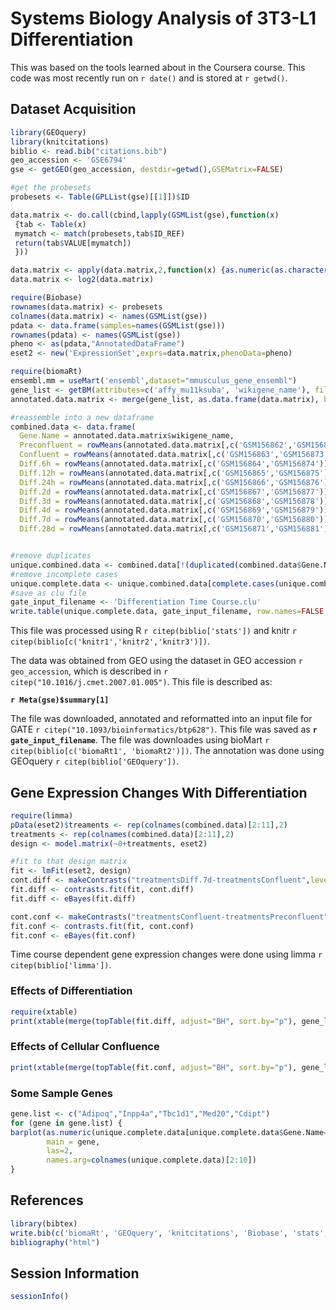Systems Biology Analysis of 3T3-L1 Differentiation
========================================================

This was based on the tools learned about in the Coursera course.  This code was most recently run on `r date()` and is stored at `r getwd()`.  

Dataset Acquisition
--------------------

```r
library(GEOquery)
library(knitcitations)
biblio <- read.bib("citations.bib")
geo_accession <- 'GSE6794'
gse <- getGEO(geo_accession, destdir=getwd(),GSEMatrix=FALSE)

#get the probesets
probesets <- Table(GPLList(gse)[[1]])$ID

data.matrix <- do.call(cbind,lapply(GSMList(gse),function(x)
 {tab <- Table(x)
 mymatch <- match(probesets,tab$ID_REF)
 return(tab$VALUE[mymatch])
 }))

data.matrix <- apply(data.matrix,2,function(x) {as.numeric(as.character(x))})
data.matrix <- log2(data.matrix)

require(Biobase)
rownames(data.matrix) <- probesets
colnames(data.matrix) <- names(GSMList(gse))
pdata <- data.frame(samples=names(GSMList(gse)))
rownames(pdata) <- names(GSMList(gse))
pheno <- as(pdata,"AnnotatedDataFrame")
eset2 <- new('ExpressionSet',exprs=data.matrix,phenoData=pheno)

require(biomaRt)
ensembl.mm = useMart('ensembl',dataset="mmusculus_gene_ensembl")
gene_list <- getBM(attributes=c('affy_mu11ksuba', 'wikigene_name'), filters = 'affy_mu11ksuba', values = probesets, mart = ensembl.mm)
annotated.data.matrix <- merge(gene_list, as.data.frame(data.matrix), by.x='affy_mu11ksuba', by.y=0)

#reassemble into a new dataframe
combined.data <- data.frame(
  Gene.Name = annotated.data.matrix$wikigene_name,
  Preconfluent = rowMeans(annotated.data.matrix[,c('GSM156862','GSM156872')], na.rm=T),
  Confluent = rowMeans(annotated.data.matrix[,c('GSM156863','GSM156873')], na.rm=T),
  Diff.6h = rowMeans(annotated.data.matrix[,c('GSM156864','GSM156874')], na.rm=T),
  Diff.12h = rowMeans(annotated.data.matrix[,c('GSM156865','GSM156875')], na.rm=T),
  Diff.24h = rowMeans(annotated.data.matrix[,c('GSM156866','GSM156876')], na.rm=T),
  Diff.2d = rowMeans(annotated.data.matrix[,c('GSM156867','GSM156877')], na.rm=T), 
  Diff.3d = rowMeans(annotated.data.matrix[,c('GSM156868','GSM156878')], na.rm=T),
  Diff.4d = rowMeans(annotated.data.matrix[,c('GSM156869','GSM156879')], na.rm=T),
  Diff.7d = rowMeans(annotated.data.matrix[,c('GSM156870','GSM156880')], na.rm=T),
  Diff.28d = rowMeans(annotated.data.matrix[,c('GSM156871','GSM156881')], na.rm=T)   )


#remove duplicates
unique.combined.data <- combined.data[!(duplicated(combined.data$Gene.Name)),]
#remove incomplete cases
unique.complete.data <- unique.combined.data[complete.cases(unique.combined.data),]
#save as clu file
gate_input_filename <- 'Differentiation Time Course.clu'
write.table(unique.complete.data, gate_input_filename, row.names=FALSE,col.names=FALSE, sep=",", quote=F)
```
This file was processed using R `r citep(biblio['stats'])` and knitr `r citep(biblio[c('knitr1','knitr2','knitr3')])`.


The data was obtained from GEO using the dataset in GEO accession `r geo_accession`, which is described in `r citep("10.1016/j.cmet.2007.01.005")`.  This file is described as:

**`r Meta(gse)$summary[1]`**

The file was downloaded, annotated and reformatted into an input file for GATE `r citep("10.1093/bioinformatics/btp628")`.  This file was saved as **`r gate_input_filename`**.  The file was downloades using bioMart `r citep(biblio[c('biomaRt1', 'biomaRt2')])`.  The annotation was done using GEOquery `r citep(biblio['GEOquery'])`.

Gene Expression Changes With Differentiation
---------------------------------------------

```r
require(limma)
pData(eset2)$treaments <- rep(colnames(combined.data)[2:11],2)
treatments <- rep(colnames(combined.data)[2:11],2)
design <- model.matrix(~0+treatments, eset2)

#fit to that design matrix
fit <- lmFit(eset2, design)
cont.diff <- makeContrasts("treatmentsDiff.7d-treatmentsConfluent",levels=design)
fit.diff <- contrasts.fit(fit, cont.diff)
fit.diff <- eBayes(fit.diff)

cont.conf <- makeContrasts("treatmentsConfluent-treatmentsPreconfluent",levels=design)
fit.conf <- contrasts.fit(fit, cont.conf)
fit.conf <- eBayes(fit.conf)
```

Time course dependent gene expression changes were done using limma `r citep(biblio['limma'])`.


### Effects of Differentiation
```r
require(xtable)
print(xtable(merge(topTable(fit.diff, adjust="BH", sort.by="p"), gene_list, by.x=0, by.y='affy_mu11ksuba')), type="html")
```

### Effects of Cellular Confluence
```r
print(xtable(merge(topTable(fit.conf, adjust="BH", sort.by="p"), gene_list, by.x=0, by.y='affy_mu11ksuba')), type="html")
```

### Some Sample Genes
```r
gene.list <- c("Adipoq","Inpp4a","Tbc1d1","Med20","Cdipt")
for (gene in gene.list) {
barplot(as.numeric(unique.complete.data[unique.complete.data$Gene.Name==gene,2:10]),
        main = gene,
        las=2,
        names.arg=colnames(unique.complete.data)[2:10])
}
```

References
-----------

```r
library(bibtex)
write.bib(c('biomaRt', 'GEOquery', 'knitcitations', 'Biobase', 'stats', 'knitr','limma'), file="citations.bib")
bibliography("html")
```

Session Information
---------------------


```r
sessionInfo()
```
